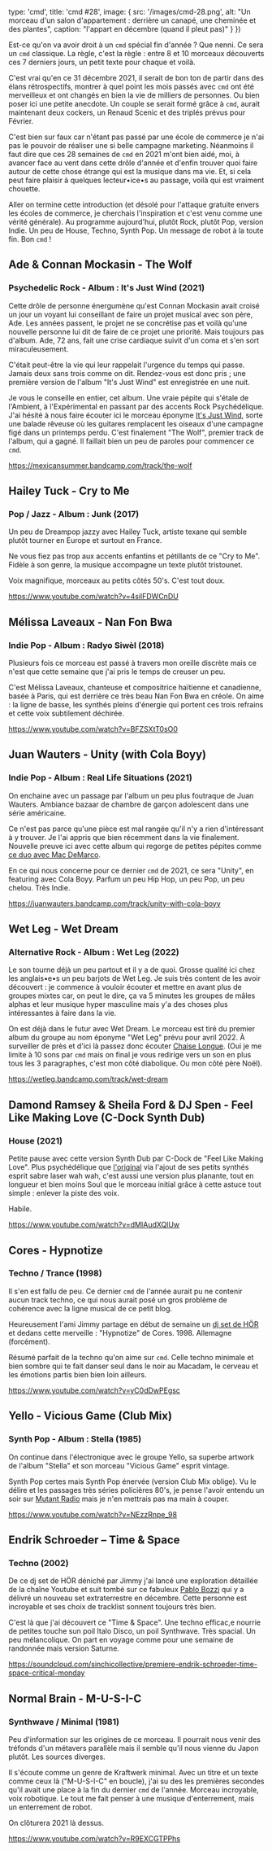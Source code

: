 

  type: 'cmd',
  title: 'cmd #28',
  image: {
    src: '/images/cmd-28.png',
    alt: "Un morceau d'un salon d'appartement : derrière un canapé, une cheminée et des plantes",
    caption: "l'appart en décembre (quand il pleut pas)"
  }
}) 

Est-ce qu'on va avoir droit à un `cmd` spécial fin d'année ? Que nenni. Ce sera un `cmd` classique. La règle, c'est la règle : entre 8 et 10 morceaux découverts ces 7 derniers jours, un petit texte pour chaque et voilà.

C'est vrai qu'en ce 31 décembre 2021, il serait de bon ton de partir dans des élans rétrospectifs, montrer à quel point les mois passés avec `cmd` ont été merveilleux et ont changés en bien la vie de milliers de personnes. Ou bien poser ici une petite anecdote. Un couple se serait formé grâce à `cmd`, aurait maintenant deux cockers, un Renaud Scenic et des triplés prévus pour Février.

C'est bien sur faux car n'étant pas passé par une école de commerce je n'ai pas le pouvoir de réaliser une si belle campagne marketing. Néanmoins il faut dire que ces 28 semaines de `cmd` en 2021 m'ont bien aidé, moi, à avancer face au vent dans cette drôle d'année et d'enfin trouver quoi faire autour de cette chose étrange qui est la musique dans ma vie. Et, si cela peut faire plaisir à quelques lecteur•ice•s au passage, voilà qui est vraiment chouette.

Aller on termine cette introduction (et désolé pour l'attaque gratuite envers les écoles de commerce,  je cherchais l'inspiration et c'est venu comme une vérité générale). Au programme aujourd'hui, plutôt Rock, plutôt Pop, version Indie. Un peu de House, Techno, Synth Pop. Un message de robot à la toute fin. Bon `cmd` !



## Ade & Connan Mockasin - The Wolf

### Psychedelic Rock - Album : It's Just Wind (2021)

Cette drôle de personne énergumène qu'est Connan Mockasin avait croisé un jour un voyant lui conseillant de faire un projet musical avec son père, Ade. Les années passent, le projet ne se concrétise pas et voilà qu'une nouvelle personne lui dit de faire de ce projet une priorité. Mais toujours pas d'album. Ade, 72 ans, fait une crise cardiaque suivit d'un coma et s'en sort miraculeusement.  

C'était peut-être la vie qui leur rappelait l'urgence du temps qui passe. Jamais deux sans trois comme on dit. Rendez-vous est donc pris ; une première version de l'album "It's Just Wind" est enregistrée en une nuit.

Je vous le conseille en entier, cet album. Une vraie pépite qui s'étale de l'Ambient, à l'Expérimental en passant par des accents Rock Psychédélique. J'ai hésité à nous faire écouter ici le morceau éponyme [It's Just Wind](https://mexicansummer.bandcamp.com/track/its-just-wind), sorte une balade rêveuse où les guitares remplacent les oiseaux d'une campagne figé dans un printemps perdu. C'est finalement "The Wolf", premier track de l'album, qui a gagné. Il faillait bien un peu de paroles pour commencer ce `cmd`.

https://mexicansummer.bandcamp.com/track/the-wolf



## Hailey Tuck - Cry to Me

### Pop / Jazz - Album : Junk (2017)

Un peu de Dreampop jazzy avec Hailey Tuck, artiste texane qui semble plutôt tourner en Europe et surtout en France. 

Ne vous fiez pas trop aux accents enfantins et pétillants de ce "Cry to Me". Fidèle à son genre, la musique accompagne un texte plutôt tristounet.

Voix magnifique, morceaux au petits côtés 50's. C'est tout doux.

https://www.youtube.com/watch?v=4silFDWCnDU



## Mélissa Laveaux - Nan Fon Bwa

### Indie Pop - Album : Radyo Siwèl (2018)

Plusieurs fois ce morceau est passé à travers mon oreille discrète mais ce n'est que cette semaine que j'ai pris le temps de creuser un peu. 

C'est Mélissa Laveaux, chanteuse et compositrice haïtienne et canadienne, basée à Paris, qui est derrière ce très beau Nan Fon Bwa en créole. On aime : la ligne de basse, les synthés pleins d'énergie qui portent ces trois refrains et cette voix subtilement déchirée.

https://www.youtube.com/watch?v=BFZSXtT0sO0



## Juan Wauters - Unity (with Cola Boyy)

### Indie Pop - Album : Real Life Situations (2021)

On enchaine avec un passage par l'album un peu plus foutraque de Juan Wauters. Ambiance bazaar de chambre de garçon adolescent dans une série américaine.

Ce n'est pas parce qu'une pièce est mal rangée qu'il n'y a rien d'intéressant à y trouver. Je l'ai appris que bien récemment dans la vie finalement. Nouvelle preuve ici avec cette album qui regorge de petites pépites comme [ce duo avec Mac DeMarco](https://juanwauters.bandcamp.com/track/real-with-mac-demarco).

En ce qui nous concerne pour ce dernier `cmd` de 2021, ce sera "Unity", en featuring avec Cola Boyy. Parfum un peu Hip Hop, un peu Pop, un peu chelou. Très Indie.

https://juanwauters.bandcamp.com/track/unity-with-cola-boyy



## Wet Leg - Wet Dream

### Alternative Rock - Album : Wet Leg (2022)

Le son tourne déjà un peu partout et il y a de quoi. Grosse qualité ici chez les anglais•e•s un peu barjots de Wet Leg. Je suis très content de les avoir découvert : je commence à vouloir écouter et mettre en avant plus de groupes mixtes car, on peut le dire, ça va 5 minutes les groupes de mâles alphas et leur musique hyper masculine mais y'a des choses plus intéressantes à faire dans la vie.

On est déjà dans le futur avec Wet Dream. Le morceau est tiré du premier album du groupe au nom éponyme "Wet Leg" prévu pour avril 2022. À surveiller de près et d'ici là passez donc écouter [Chaise Longue](https://wetleg.bandcamp.com/track/chaise-longue-1). (Oui je me limite à 10 sons par `cmd` mais on final je vous redirige vers un son en plus tous les 3 paragraphes, c'est mon côté diabolique. Ou mon côté père Noël).

https://wetleg.bandcamp.com/track/wet-dream



## Damond Ramsey & Sheila Ford & DJ Spen - Feel Like Making Love (C-Dock Synth Dub)

### House (2021)

Petite pause avec cette version Synth Dub par C-Dock de "Feel Like Making Love". Plus psychédélique que [l'original](https://www.youtube.com/watch?v=dMIAudXQlUw) via l'ajout de ses petits synthés esprit sabre laser wah wah, c'est aussi une version plus planante, tout en longueur et bien moins Soul que le morceau initial grâce à cette astuce tout simple : enlever la piste des voix. 

Habile.

https://www.youtube.com/watch?v=dMIAudXQlUw



## Cores - Hypnotize

### Techno / Trance (1998)

Il s'en est fallu de peu. Ce dernier `cmd` de l'année aurait pu ne contenir aucun track techno, ce qui nous aurait posé un gros problème de cohérence avec la ligne musical de ce petit blog.

Heureusement l'ami Jimmy partage en début de semaine un [dj set de HÖR](https://www.youtube.com/watch?v=SSbmuYekM-8) et dedans cette merveille : "Hypnotize" de Cores. 1998. Allemagne (forcément).

Résumé parfait de la techno qu'on aime sur `cmd`. Celle techno minimale et bien sombre qui te fait danser seul dans le noir au Macadam, le cerveau et les émotions partis bien bien loin ailleurs.

https://www.youtube.com/watch?v=yC0dDwPEgsc



## Yello - Vicious Game (Club Mix)

### Synth Pop - Album : Stella (1985)

On continue dans l'électronique avec le groupe Yello, sa superbe artwork de l'album "Stella" et son morceau "Vicious Game" esprit vintage.

Synth Pop certes mais Synth Pop énervée (version Club Mix oblige). Vu le délire et les passages très séries policières 80's, je pense l'avoir entendu un soir sur [Mutant Radio](https://mutantradio.net/) mais je n'en mettrais pas ma main à couper.

https://www.youtube.com/watch?v=NEzzRnpe_98



## Endrik Schroeder – Time & Space

### Techno (2002)

De ce dj set de HÖR déniché par Jimmy j'ai lancé une exploration détaillée de la chaîne Youtube et suit tombé sur ce fabuleux [Pablo Bozzi](https://www.youtube.com/watch?v=iEPMkN04kKk) qui y a délivré un nouveau set extraterrestre en décembre. Cette personne est incroyable et ses choix de tracklist sonnent toujours très bien.

C'est là que j'ai découvert ce "Time & Space". Une techno efficac,e nourrie de petites touche sun poil Italo Disco, un poil Synthwave. Très spacial. Un peu mélancolique. On part en voyage comme pour une semaine de randonnée mais version Saturne.

https://soundcloud.com/sinchicollective/premiere-endrik-schroeder-time-space-critical-monday



## Normal Brain - M-U-S-I-C

### Synthwave / Minimal (1981)

Peu d'information sur les origines de ce morceau. Il pourrait nous venir des tréfonds d'un métavers parallèle mais il semble qu'il nous vienne du Japon plutôt. Les sources diverges.

Il s'écoute comme un genre de Kraftwerk minimal. Avec un titre et un texte comme ceux là ("M-U-S-I-C" en boucle), j'ai su des les premières secondes qu'il avait une place à la fin du dernier `cmd` de l'année. Morceau incroyable, voix robotique. Le tout me fait penser à une musique d'enterrement, mais un enterrement de robot. 

On clôturera 2021 là dessus.

https://www.youtube.com/watch?v=R9EXCGTPPhs
